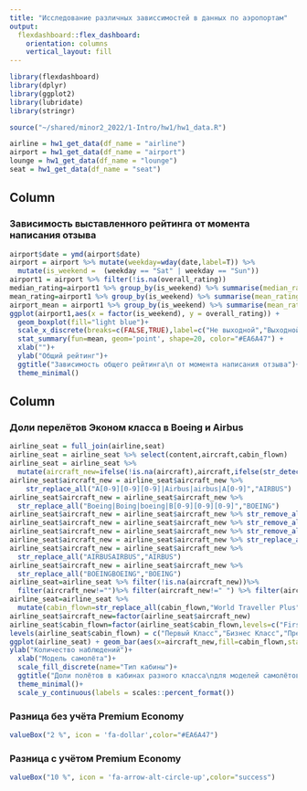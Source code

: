 ```yaml
---
title: "Исследование различных зависсимостей в данных по аэропортам"
output: 
  flexdashboard::flex_dashboard:
    orientation: columns
    vertical_layout: fill
---
```


```r
library(flexdashboard)
library(dplyr)
library(ggplot2)
library(lubridate)
library(stringr)

source("~/shared/minor2_2022/1-Intro/hw1/hw1_data.R")

airline = hw1_get_data(df_name = "airline")
airport = hw1_get_data(df_name = "airport")
lounge = hw1_get_data(df_name = "lounge")
seat = hw1_get_data(df_name = "seat")
```

Column {data-width=550}
-----------------------------------------------------------------------

### Зависимость выставленного рейтинга от момента написания отзыва

```r
airport$date = ymd(airport$date) 
airport = airport %>% mutate(weekday=wday(date,label=T)) %>%
  mutate(is_weekend =  (weekday == "Sat" | weekday == "Sun"))
airport1 = airport %>% filter(!is.na(overall_rating))
median_rating=airport1 %>% group_by(is_weekend) %>% summarise(median_rating=median(overall_rating))
mean_rating=airport1 %>% group_by(is_weekend) %>% summarise(mean_rating=round(mean(overall_rating),2))
airport_mean = airport1 %>% group_by(is_weekend) %>% summarise(mean_rating=mean(overall_rating))
ggplot(airport1,aes(x = factor(is_weekend), y = overall_rating)) +
  geom_boxplot(fill="light blue")+
  scale_x_discrete(breaks=c(FALSE,TRUE),label=c("Не выходной","Выходной")) + 
  stat_summary(fun=mean, geom='point', shape=20, color="#EA6A47") +
  xlab("")+
  ylab("Общий рейтинг")+
  ggtitle("Зависимость общего рейтинга\n от момента написания отзыва")+
  theme_minimal()
```


Column {data-width=450}
-----------------------------------------------------------------------

### Доли перелётов Эконом класса в Boeing и Airbus

```r
airline_seat = full_join(airline,seat)
airline_seat = airline_seat %>% select(content,aircraft,cabin_flown)
airline_seat = airline_seat %>%
  mutate(aircraft_new=ifelse(!is.na(aircraft),aircraft,ifelse(str_detect(airline_seat$content,"A[0-9][0-9][0-9]|Airbus|AIRBUS|airbus"),"AIRBUS",ifelse(str_detect(airline_seat$content,"Boeing|Boing|BOEING|B[0-9][0-9][0-9]|boeing"),"BOEING",NA))))
airline_seat$aircraft_new = airline_seat$aircraft_new %>%
    str_replace_all("A[0-9][0-9][0-9]|Airbus|airbus|A[0-9]","AIRBUS")
airline_seat$aircraft_new = airline_seat$aircraft_new %>%
  str_replace_all("Boeing|Boing|boeing|B[0-9][0-9][0-9]","BOEING")
airline_seat$aircraft_new = airline_seat$aircraft_new %>% str_remove_all("&nbsp|\\-|\\.|\\/|and|[0-9]|[0-9][0-9][0-9]|Embraer ERJ|ER|E |ERJ|CRJ|MD|Dash| Q|Cessna|Unknown|\\,|LR|W|")
airline_seat$aircraft_new = airline_seat$aircraft_new %>% str_remove_all(" ")
airline_seat$aircraft_new = airline_seat$aircraft_new %>% str_remove_all("  ")
airline_seat$aircraft_new = airline_seat$aircraft_new %>% str_replace_all("BOEINGBOEINGAIRBUS AIRBUS|BOEINGAIRBUSAIRBUS|BOEINGAIRBUSBOEING|BOEINGAIRBUS|AIRBUSBOEING","AIRBUS BOEING")
airline_seat$aircraft_new = airline_seat$aircraft_new %>% 
  str_replace_all("AIRBUSAIRBUS","AIRBUS")
airline_seat$aircraft_new = airline_seat$aircraft_new %>% 
  str_replace_all("BOEINGBOEING","BOEING")
airline_seat=airline_seat %>% filter(!is.na(aircraft_new))%>% 
  filter(aircraft_new!="")%>% filter(aircraft_new!=" ") %>% filter(aircraft_new!="AIRBUS BOEING")%>% filter(aircraft_new!="BOEINGAIRBUS BOEING")
airline_seat=airline_seat %>% 
  mutate(cabin_flown=str_replace_all(cabin_flown,"World Traveller Plus","Premium Economy")) %>% filter(!is.na(cabin_flown))
airline_seat$aircraft_new=factor(airline_seat$aircraft_new)
airline_seat$cabin_flown=factor(airline_seat$cabin_flown,levels=c("First Class","Business Class","Premium Economy","Economy"))
levels(airline_seat$cabin_flown) = c("Первый Класс","Бизнес Класс","Премиум эконом","Эконом")
ggplot(airline_seat) + geom_bar(aes(x=aircraft_new,fill=cabin_flown,stat="identity"),color = "white", alpha = 0.7,position="fill")+
ylab("Количество наблюдений")+
  xlab("Модель самолёта")+
  scale_fill_discrete(name="Тип кабины")+
  ggtitle("Доли полётов в кабинах разного класса\nдля моделей самолётов BOEING и AIRBUS")+
  theme_minimal()+
  scale_y_continuous(labels = scales::percent_format())
```

### Разница без учёта Premium Economy

```r
valueBox("2 %", icon = 'fa-dollar',color="#EA6A47")
```



### Разница с учётом Premium Economy

```r
valueBox("10 %", icon = 'fa-arrow-alt-circle-up',color="success")
```